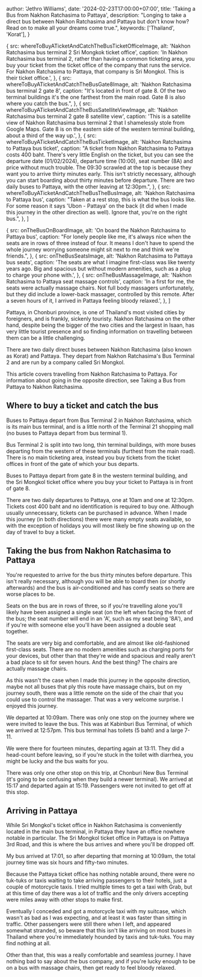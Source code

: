 



  author: 'Jethro Williams',
  date: '2024-02-23T17:00:00+07:00',
  title: 'Taking a Bus from Nakhon Ratchasima to Pattaya',
  description: "Longing to take a direct bus between Nakhon Ratchasima and Pattaya but don't know how? Read on to make all your dreams come true.",
  keywords: ['Thailand', 'Korat'],
}

  {
    src: whereToBuyATicketAndCatchTheBusTicketOfficeImage,
    alt: 'Nakhon Ratchasima bus terminal 2 Sri Mongkok ticket office',
    caption: 'In Nakhon Ratchasima bus terminal 2, rather than having a common ticketing area, you buy your ticket from the ticket office of the company that runs the service. For Nakhon Ratchasima to Pattaya, that company is Sri Mongkol. This is their ticket office.',
  },
  {
    src: whereToBuyATicketAndCatchTheBusGate8Image,
    alt: 'Nakhon Ratchasima bus terminal 2 gate 8',
    caption: "It's located in front of gate 8. Of the two terminal buildings it's the one farthest from the main road. Gate 8 is also where you catch the bus.",
  },
  {
    src: whereToBuyATicketAndCatchTheBusSatelliteViewImage,
    alt: 'Nakhon Ratchasima bus terminal 2 gate 8 satellite view',
    caption: 'This is a satellite view of Nakhon Ratchasima bus terminal 2 that I shamelessly stole from Google Maps. Gate 8 is on the eastern side of the western terminal building, about a third of the way up.',
  },
  {
    src: whereToBuyATicketAndCatchTheBusTicketImage,
    alt: 'Nakhon Ratchasima to Pattaya bus ticket',
    caption: "A ticket from Nakhon Ratchasima to Pattaya costs 400 baht. There's very little English on the ticket, but you can see the departure date (01/02/2024), departure time (10:00), seat number (8A) and price without much trouble. The 09:30 scrawled at the top is because they want you to arrive thirty minutes early. This isn't strictly necessary, although you can start boarding about thirty minutes before departure. There are two daily buses to Pattaya, with the other leaving at 12:30pm.",
  },
  {
    src: whereToBuyATicketAndCatchTheBusTheBusImage,
    alt: 'Nakhon Ratchasima to Pattaya bus',
    caption: "Taken at a rest stop, this is what the bus looks like. For some reason it says 'Ubon - Pattaya' on the back (it did when I made this journey in the other direction as well). Ignore that, you're on the right bus.",
  },
]

  {
    src: onTheBusOnBoardImage,
    alt: 'On board the Nakhon Ratchasima to Pattaya bus',
    caption: "For lonely people like me, it's always nice when the seats are in rows of three instead of four. It means I don't have to spend the whole journey worrying someone might sit next to me and think we're friends.",
  },
  {
    src: onTheBusSeatsImage,
    alt: 'Nakhon Ratchasima to Pattaya bus seats',
    caption: 'The seats are what I imagine first-class was like twenty years ago. Big and spacious but without modern amenities, such as a plug to charge your phone with.',
  },
  {
    src: onTheBusMassageImage,
    alt: 'Nakhon Ratchasima to Pattaya seat massage controls',
    caption: 'In a first for me, the seats were actually massage chairs. Not full body massagers unfortunately, but they did include a lower-back massager, controlled by this remote. After a seven hours of it, I arrived in Pattaya feeling bloody relaxed.',
  },
]


Pattaya, in Chonburi province, is one of Thailand's most visited cities by foreigners, and is frankly, sickenly touristy. Nakhon Ratchasima on the other hand, despite being the bigger of the two cities and the largest in Isaan, has very little tourist presence and so finding information on travelling between them can be a little challenging.

There are two daily direct buses between Nakhon Ratchasima (also known as Korat) and Pattaya. They depart from Nakhon Ratchasima's Bus Terminal 2 and are run by a company called Sri Mongkol.

This article covers travelling from Nakhon Ratchasima to Pattaya. For information about going in the opposite direction, see <Link href='/articles/taking-a-bus-from-pattaya-to-nakhon-ratchasima'>Taking a Bus from Pattaya to Nakhon Ratchasima</Link>.

## Where to buy a ticket and catch the bus

Buses to Pattaya depart from <ExternalLink url='https://maps.app.goo.gl/dMqBjDFk4kb7VddC9'>Bus Terminal 2</ExternalLink> in Nakhon Ratchasima, which is its main bus terminal, and is a little north of the Terminal 21 shopping mall (no buses to Pattaya depart from bus terminal 1).

Bus Terminal 2 is split into two long, thin terminal buildings, with more buses departing from the western of these terminals (furthest from the main road). There is no main ticketing area, instead you buy tickets from the ticket offices in front of the gate of which your bus departs.

Buses to Pattaya depart from gate 8 in the western terminal building, and the Sri Mongkol ticket office where you buy your ticket to Pattaya is in front of gate 8.

There are two daily departures to Pattaya, one at 10am and one at 12:30pm. Tickets cost 400 baht and no identification is required to buy one. Although usually unnecessary, tickets can be purchased in advance. When I made this journey (in both directions) there were many empty seats available, so with the exception of holidays you will most likely be fine showing up on the day of travel to buy a ticket.

<ImageGallery images={whereToBuyATicketAndCatchTheBusImages} />

## Taking the bus from Nakhon Ratchasima to Pattaya

You're requested to arrive for the bus thirty minutes before departure. This isn't really necessary, although you will be able to board then (or shortly afterwards) and the bus is air-conditioned and has comfy seats so there are worse places to be.

Seats on the bus are in rows of three, so if you're travelling alone you'll likely have been assigned a single seat (on the left when facing the front of the bus; the seat number will end in an 'A', such as my seat being '8A'), and if you're with someone else you'll have been assigned a double seat together.

The seats are very big and comfortable, and are almost like old-fashioned first-class seats. There are no modern amenities such as charging ports for your devices, but other than that they're wide and spacious and really aren't a bad place to sit for seven hours. And the best thing? The chairs are actually massage chairs.

As this wasn't the case when I made this journey in the opposite direction, maybe not all buses that ply this route have massage chairs, but on my journey south, there was a little remote on the side of the chair that you could use to control the massager. That was a very welcome surprise. I enjoyed this journey.

We departed at 10:09am. There was only one stop on the journey where we were invited to leave the bus. This was at <ExternalLink url='https://maps.app.goo.gl/javfVQ1pYV35xxLu8'>Kabinburi Bus Terminal</ExternalLink>, of which we arrived at 12:57pm. This bus terminal has toilets (5 baht) and a large 7-11.

We were there for fourteen minutes, departing again at 13:11. They did a head-count before leaving, so if you're stuck in the toilet with diarrhea, you might be lucky and the bus waits for you.

There was only one other stop on this trip, at <ExternalLink url='https://maps.app.goo.gl/y2drZnczdFVMD5HVA'>Chonburi New Bus Terminal</ExternalLink> (it's going to be confusing when they build a newer terminal). We arrived at 15:17 and departed again at 15:19. Passengers were not invited to get off at this stop.

<ImageGallery images={onTheBusImages} />

## Arriving in Pattaya

While Sri Mongkol's ticket office in Nakhon Ratchasima is conveniently located in the main bus terminal, in Pattaya they have an office nowhere notable in particular. The <ExternalLink url='https://maps.app.goo.gl/SsuV4yVFqkZKsCRn8'>Sri Mongkol ticket office in Pattaya</ExternalLink> is on Pattaya 3rd Road, and this is where the bus arrives and where you'll be dropped off.

My bus arrived at 17:01, so after departing that morning at 10:09am, the total journey time was six hours and fifty-two minutes.

Because the Pattaya ticket office has nothing notable around, there were no tuk-tuks or taxis waiting to take arriving passengers to their hotels, just a couple of motorcycle taxis. I tried multiple times to get a taxi with Grab, but at this time of day there was a lot of traffic and the only drivers accepting were miles away with other stops to make first.

Eventually I conceded and got a motorcycle taxi with my suitcase, which wasn't as bad as I was expecting, and at least it was faster than sitting in traffic. Other passengers were still there when I left, and appeared somewhat stranded, so beware that this isn't like arriving on most buses in Thailand where you're immediately hounded by taxis and tuk-tuks. You may find nothing at all.

Other than that, this was a really comfortable and seamless journey. I have nothing bad to say about the bus company, and if you're lucky enough to be on a bus with massage chairs, then get ready to feel bloody relaxed.

